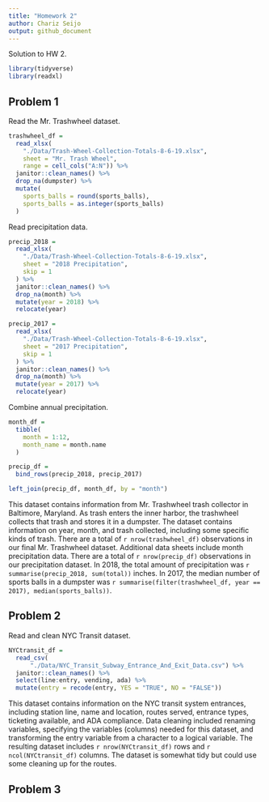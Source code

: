 ```yaml
---
title: "Homework 2"
author: Chariz Seijo
output: github_document
---
```


Solution to HW 2. 

```r
library(tidyverse)
library(readxl)
```

## Problem 1

Read the Mr. Trashwheel dataset.

```r
trashwheel_df =
  read_xlsx(
    "./Data/Trash-Wheel-Collection-Totals-8-6-19.xlsx",
    sheet = "Mr. Trash Wheel",
    range = cell_cols("A:N")) %>%
  janitor::clean_names() %>%
  drop_na(dumpster) %>%
  mutate(
    sports_balls = round(sports_balls),
    sports_balls = as.integer(sports_balls)
  )
```

Read precipitation data.

```r
precip_2018 = 
  read_xlsx(
    "./Data/Trash-Wheel-Collection-Totals-8-6-19.xlsx",
    sheet = "2018 Precipitation",
    skip = 1
  ) %>%
  janitor::clean_names() %>%
  drop_na(month) %>%
  mutate(year = 2018) %>%
  relocate(year)

precip_2017 = 
  read_xlsx(
    "./Data/Trash-Wheel-Collection-Totals-8-6-19.xlsx",
    sheet = "2017 Precipitation",
    skip = 1
  ) %>%
  janitor::clean_names() %>%
  drop_na(month) %>%
  mutate(year = 2017) %>%
  relocate(year)
```

Combine annual precipitation.

```r
month_df =
  tibble(
    month = 1:12,
    month_name = month.name
  )

precip_df = 
  bind_rows(precip_2018, precip_2017)

left_join(precip_df, month_df, by = "month")
```


This dataset contains information from Mr. Trashwheel trash collector in Baltimore, Maryland. As trash enters the inner harbor, the trashwheel collects that trash and stores it in a dumpster. The dataset contains information on year, month, and trash collected, including some specific kinds of trash. There are a total of `r nrow(trashwheel_df)` observations in our final Mr. Trashwheel dataset. Additional data sheets include month precipitation data. There are a total of `r nrow(precip_df)` observations in our precipitation dataset. In 2018, the total amount of precipitation was `r summarise(precip_2018, sum(total))` inches. In 2017, the median number of sports balls in a dumpster was `r summarise(filter(trashwheel_df, year == 2017), median(sports_balls))`.

## Problem 2

Read and clean NYC Transit dataset.

```r
NYCtransit_df =
  read_csv(
      "./Data/NYC_Transit_Subway_Entrance_And_Exit_Data.csv") %>%
  janitor::clean_names() %>%
  select(line:entry, vending, ada) %>%
  mutate(entry = recode(entry, YES = "TRUE", NO = "FALSE"))
```

This dataset contains information on the NYC transit system entrances, including station line, name and location, routes served, entrance types, ticketing available, and ADA compliance. Data cleaning included renaming variables, specifying the variables (columns) needed for this dataset, and transforming the entry variable from a character to a logical variable. The resulting dataset includes `r nrow(NYCtransit_df)` rows and `r ncol(NYCtransit_df)` columns. The dataset is somewhat tidy but could use some cleaning up for the routes.

## Problem 3

```r

```

